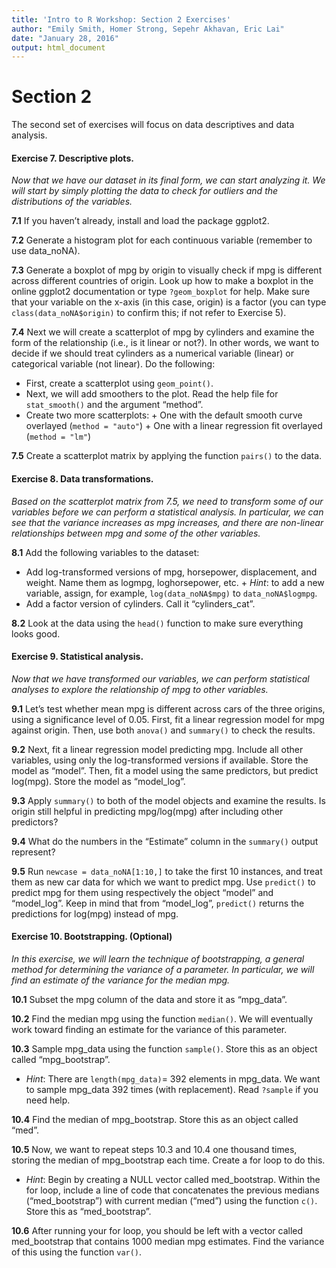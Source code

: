 ```yaml
---
title: 'Intro to R Workshop: Section 2 Exercises'
author: "Emily Smith, Homer Strong, Sepehr Akhavan, Eric Lai"
date: "January 28, 2016"
output: html_document
---
```


# **Section 2**

The second set of exercises will focus on data descriptives and data analysis. 

#### Exercise 7. Descriptive plots. 

*Now that we have our dataset in its final form, we can start analyzing it. We will start by simply plotting the data to check for outliers and the distributions of the variables.* 

**7.1** If you haven't already, install and load the package ggplot2. 

**7.2** Generate a histogram plot for each continuous variable (remember to use data_noNA). 

**7.3** Generate a boxplot of mpg by origin to visually check if mpg is different across different countries of origin. Look up how to make a boxplot in the online ggplot2 documentation or type ```?geom_boxplot``` for help. Make sure that your variable on the x-axis (in this case, origin) is a factor (you can type ```class(data_noNA$origin)``` to confirm this; if not refer to Exercise 5).

**7.4** Next we will create a scatterplot of mpg by cylinders and examine the form of the relationship (i.e., is it linear or not?). In other words, we want to decide if we should treat cylinders as a numerical variable (linear) or categorical variable (not linear). Do the following:

* First, create a scatterplot using ```geom_point()```.
* Next, we will add smoothers to the plot. Read the help file for ```stat_smooth()``` and the argument "method". 
* Create two more scatterplots: 
      + One with the default smooth curve overlayed (```method = "auto"```)
      + One with a linear regression fit overlayed (```method = "lm"```)
      
**7.5** Create a scatterplot matrix by applying the function ```pairs()``` to the data.


#### Exercise 8. Data transformations. 

*Based on the scatterplot matrix from 7.5, we need to transform some of our variables before we can perform a statistical analysis. In particular, we can see that the variance increases as mpg increases, and there are non-linear relationships between mpg and some of the other variables.* 

**8.1** Add the following variables to the dataset: 

* Add log-transformed versions of mpg, horsepower, displacement, and weight. Name them as logmpg, loghorsepower, etc.
      + *Hint*: to add a new variable, assign, for example, ```log(data_noNA$mpg)``` to ```data_noNA$logmpg```. 
* Add a factor version of cylinders. Call it "cylinders_cat". 

**8.2** Look at the data using the ```head()``` function to make sure everything looks good.

#### Exercise 9. Statistical analysis.

*Now that we have transformed our variables, we can perform statistical analyses to explore the relationship of mpg to other variables.*

**9.1** Let's test whether mean mpg is different across cars of the three origins, using a significance level of 0.05. First, fit a linear regression model for mpg against origin. Then, use both ```anova()``` and ```summary()``` to check the results. 

**9.2** Next, fit a linear regression model predicting mpg. Include all other variables, using only the log-transformed versions if available. Store the model as "model". Then, fit a model using the same predictors, but predict log(mpg). Store the model as "model_log".

**9.3** Apply ```summary()``` to both of the model objects and examine the results. Is origin still helpful in predicting mpg/log(mpg) after including other predictors?

**9.4** What do the numbers in the "Estimate" column in the ```summary()``` output  represent? 

**9.5** Run ```newcase = data_noNA[1:10,]``` to take the first 10 instances, and treat them as new car data for which we want to predict mpg. Use ```predict()``` to predict mpg for them using respectively the object "model" and "model_log". Keep in mind that from "model_log", ```predict()``` returns the predictions for log(mpg) instead of mpg. 

#### Exercise 10. Bootstrapping. (Optional)

*In this exercise, we will learn the technique of bootstrapping, a general method for determining the variance of a parameter. In particular, we will find an estimate of the variance for the median mpg.*

**10.1** Subset the mpg column of the data and store it as "mpg_data". 

**10.2** Find the median mpg using the function ```median()```. We will eventually work toward finding an estimate for the variance of this parameter. 

**10.3** Sample mpg_data using the function ```sample()```. Store this as an object called "mpg_bootstrap". 

* *Hint*: There are ```length(mpg_data)```= 392 elements in mpg_data. We want to sample mpg_data 392 times (with replacement). Read ```?sample``` if you need help.

**10.4** Find the median of mpg_bootstrap. Store this as an object called "med".  

**10.5** Now, we want to repeat steps 10.3 and 10.4 one thousand times, storing the median of mpg_bootstrap each time. Create a for loop to do this. 

* *Hint*: Begin by creating a NULL vector called med_bootstrap. Within the for loop, include a line of code that concatenates the previous medians ("med_bootstrap") with current median ("med") using the function ```c()```. Store this as "med_bootstrap". 

**10.6** After running your for loop, you should be left with a vector called med_bootstrap that contains 1000 median mpg estimates. Find the variance of this using the function ```var()```. 
